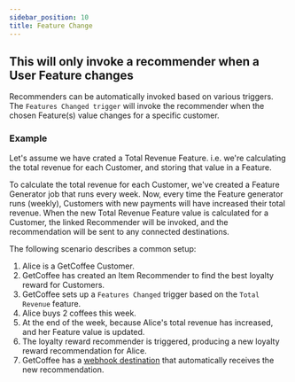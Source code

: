 ```yaml
---
sidebar_position: 10
title: Feature Change
---
```


## This will only invoke a recommender when a User Feature changes

Recommenders can be automatically invoked based on various triggers.
The `Features Changed trigger` will invoke the recommender when the chosen Feature(s) value changes for a specific customer.

### Example

Let's assume we have crated a Total Revenue Feature. i.e. we're calculating the total revenue for each Customer,
and storing that value in a Feature.

To calculate the total revenue for each Customer, we've created a Feature Generator job that runs every week.
Now, every time the Feature generator runs (weekly), Customers with new payments will have increased their total revenue.
When the new Total Revenue Feature value is calculated for a Customer, 
the linked Recommender will be invoked, and the recommendation will be sent to any connected destinations.

The following scenario describes a common setup:

1. Alice is a GetCoffee Customer.
1. GetCoffee has created an Item Recommender to find the best loyalty reward for Customers.
1. GetCoffee sets up a `Features Changed` trigger based on the `Total Revenue` feature.
1. Alice buys 2 coffees this week.
1. At the end of the week, because Alice's total revenue has increased, and her Feature value is updated.
1. The loyalty reward recommender is triggered, producing a new loyalty reward recommendation for Alice.
1. GetCoffee has a [webhook destination](../../integrations/destinations/webhooks) that automatically receives the new recommendation.